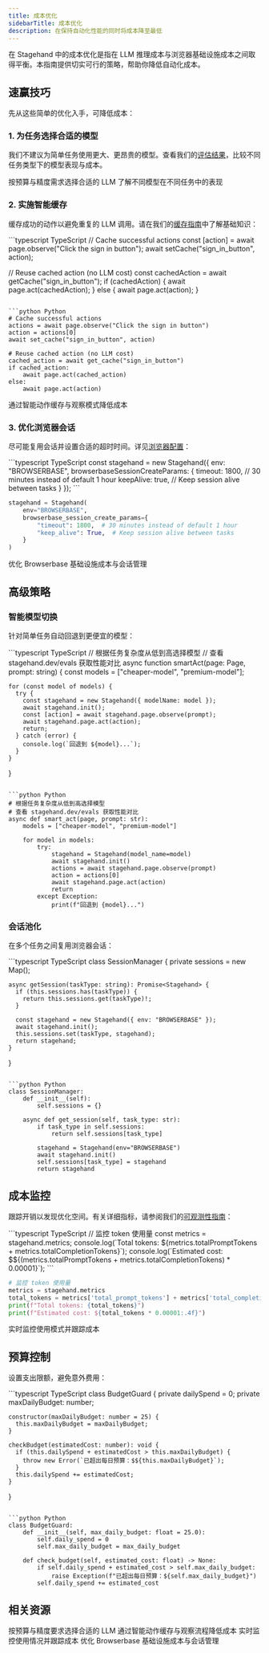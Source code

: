 ```yaml
---
title: 成本优化  
sidebarTitle: 成本优化
description: 在保持自动化性能的同时将成本降至最低
---
```


在 Stagehand 中的成本优化是指在 LLM 推理成本与浏览器基础设施成本之间取得平衡。本指南提供切实可行的策略，帮助你降低自动化成本。

## 速赢技巧

先从这些简单的优化入手，可降低成本：

### 1. 为任务选择合适的模型

我们不建议为简单任务使用更大、更昂贵的模型。查看我们的[评估结果](https://stagehand.dev/evals)，比较不同任务类型下的模型表现与成本。

<CardGroup cols={2}>
  <Card title="模型选择指南" icon="brain" href="/zh/configuration/models">
    按预算与精度需求选择合适的 LLM
  </Card>

  <Card title="评估结果" icon="chart-line" href="https://www.stagehand.dev/evals">
    了解不同模型在不同任务中的表现
  </Card>
</CardGroup>

### 2. 实施智能缓存

缓存成功的动作以避免重复的 LLM 调用。请在我们的[缓存指南](/zh/best-practices/caching)中了解基础知识：

<CodeGroup>
  ```typescript TypeScript
  // Cache successful actions
  const [action] = await page.observe("Click the sign in button");
  await setCache("sign_in_button", action);

  // Reuse cached action (no LLM cost)
  const cachedAction = await getCache("sign_in_button");
  if (cachedAction) {
    await page.act(cachedAction);
  } else {
    await page.act(action);
  }
  ```

  ```python Python
  # Cache successful actions
  actions = await page.observe("Click the sign in button")
  action = actions[0]
  await set_cache("sign_in_button", action)

  # Reuse cached action (no LLM cost)
  cached_action = await get_cache("sign_in_button")
  if cached_action:
      await page.act(cached_action)
  else:
      await page.act(action)
  ```
</CodeGroup>

<CardGroup cols={1}>
  <Card title="缓存指南" icon="database" href="/zh/best-practices/caching">
    通过智能动作缓存与观察模式降低成本
  </Card>
</CardGroup>

### 3. 优化浏览器会话

尽可能复用会话并设置合适的超时时间。详见[浏览器配置](/zh/configuration/browser)：

<CodeGroup>
  ```typescript TypeScript
  const stagehand = new Stagehand({
    env: "BROWSERBASE",
    browserbaseSessionCreateParams: {
      timeout: 1800, // 30 minutes instead of default 1 hour
      keepAlive: true, // Keep session alive between tasks
    }
  });
  ```

  ```python Python
  stagehand = Stagehand(
      env="BROWSERBASE",
      browserbase_session_create_params={
          "timeout": 1800,  # 30 minutes instead of default 1 hour
          "keep_alive": True,  # Keep session alive between tasks
      }
  )
  ```
</CodeGroup>

<CardGroup cols={1}>
  <Card title="Browserbase 成本优化" icon="window-maximize" href="https://docs.browserbase.com/guides/cost-optimization">
    优化 Browserbase 基础设施成本与会话管理
  </Card>
</CardGroup>

## 高级策略

### 智能模型切换

针对简单任务自动回退到更便宜的模型：

<CodeGroup>
  ```typescript TypeScript
  // 根据任务复杂度从低到高选择模型
  // 查看 stagehand.dev/evals 获取性能对比
  async function smartAct(page: Page, prompt: string) {
    const models = ["cheaper-model", "premium-model"];
    
    for (const model of models) {
      try {
        const stagehand = new Stagehand({ modelName: model });
        await stagehand.init();
        const [action] = await stagehand.page.observe(prompt);
        await stagehand.page.act(action);
        return;
      } catch (error) {
        console.log(`回退到 ${model}...`);
      }
    }
  }
  ```

  ```python Python
  # 根据任务复杂度从低到高选择模型
  # 查看 stagehand.dev/evals 获取性能对比
  async def smart_act(page, prompt: str):
      models = ["cheaper-model", "premium-model"]
      
      for model in models:
          try:
              stagehand = Stagehand(model_name=model)
              await stagehand.init()
              actions = await stagehand.page.observe(prompt)
              action = actions[0]
              await stagehand.page.act(action)
              return
          except Exception:
              print(f"回退到 {model}...")
  ```
</CodeGroup>

### 会话池化

在多个任务之间复用浏览器会话：

<CodeGroup>
  ```typescript TypeScript
  class SessionManager {
    private sessions = new Map<string, Stagehand>();
    
    async getSession(taskType: string): Promise<Stagehand> {
      if (this.sessions.has(taskType)) {
        return this.sessions.get(taskType)!;
      }
      
      const stagehand = new Stagehand({ env: "BROWSERBASE" });
      await stagehand.init();
      this.sessions.set(taskType, stagehand);
      return stagehand;
    }
  }
  ```

  ```python Python
  class SessionManager:
      def __init__(self):
          self.sessions = {}
      
      async def get_session(self, task_type: str):
          if task_type in self.sessions:
              return self.sessions[task_type]
          
          stagehand = Stagehand(env="BROWSERBASE")
          await stagehand.init()
          self.sessions[task_type] = stagehand
          return stagehand
  ```
</CodeGroup>

## 成本监控

跟踪开销以发现优化空间。有关详细指标，请参阅我们的[可观测性指南](/zh/configuration/observability)：

<CodeGroup>
  ```typescript TypeScript
  // 监控 token 使用量
  const metrics = stagehand.metrics;
  console.log(`Total tokens: ${metrics.totalPromptTokens + metrics.totalCompletionTokens}`);
  console.log(`Estimated cost: $${(metrics.totalPromptTokens + metrics.totalCompletionTokens) * 0.00001}`);
  ```

  ```python Python
  # 监控 token 使用量
  metrics = stagehand.metrics
  total_tokens = metrics['total_prompt_tokens'] + metrics['total_completion_tokens']
  print(f"Total tokens: {total_tokens}")
  print(f"Estimated cost: ${total_tokens * 0.00001:.4f}")
  ```
</CodeGroup>

<CardGroup cols={1}>
  <Card title="可观测性与指标" icon="chart-line" href="/zh/configuration/observability">
    实时监控使用模式并跟踪成本
  </Card>
</CardGroup>

## 预算控制

设置支出限额，避免意外费用：

<CodeGroup>
  ```typescript TypeScript
  class BudgetGuard {
    private dailySpend = 0;
    private maxDailyBudget: number;
    
    constructor(maxDailyBudget: number = 25) {
      this.maxDailyBudget = maxDailyBudget;
    }
    
    checkBudget(estimatedCost: number): void {
      if (this.dailySpend + estimatedCost > this.maxDailyBudget) {
        throw new Error(`已超出每日预算：$${this.maxDailyBudget}`);
      }
      this.dailySpend += estimatedCost;
    }
  }
  ```

  ```python Python
  class BudgetGuard:
      def __init__(self, max_daily_budget: float = 25.0):
          self.daily_spend = 0
          self.max_daily_budget = max_daily_budget
      
      def check_budget(self, estimated_cost: float) -> None:
          if self.daily_spend + estimated_cost > self.max_daily_budget:
              raise Exception(f"已超出每日预算：${self.max_daily_budget}")
          self.daily_spend += estimated_cost
  ```
</CodeGroup>

## 相关资源

<CardGroup cols={2}>
  <Card title="模型选择指南" icon="brain" href="/zh/configuration/models">
    按预算与精度要求选择合适的 LLM
  </Card>

  <Card title="缓存策略" icon="database" href="/zh/best-practices/caching">
    通过智能动作缓存与观察流程降低成本
  </Card>

  <Card title="可观测性与指标" icon="chart-line" href="/zh/configuration/observability">
    实时监控使用情况并跟踪成本
  </Card>

  <Card title="浏览器配置" icon="window-maximize" href="/zh/configuration/browser">
    优化 Browserbase 基础设施成本与会话管理
  </Card>
</CardGroup>